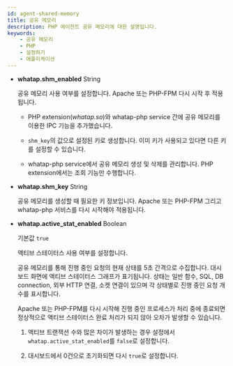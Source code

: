 ```yaml
---
id: agent-shared-memory
title: 공유 메모리
description: PHP 에이전트 공유 메모리에 대한 설명입니다.
keywords:
    - 공유 메모리
    - PHP
    - 설정하기
    - 애플리케이션    
---
```


* **whatap.shm_enabled** <span class='type'>String</span>

  공유 메모리 사용 여부를 설정합니다. Apache 또는 PHP-FPM 다시 시작 후 적용됩니다.

  * PHP extension(*whatap.so*)와 whatap-php service 간에 공유 메모리를 이용한 IPC 기능을 추가했습니다.
  
  * `shm_key`의 값으로 설정된 키로 생성합니다. 이미 키가 사용되고 있다면 다른 키를 설정할 수 있습니다.

  * whatap-php service에서 공유 메모리 생성 및 삭제를 관리합니다. PHP extension에서는 조회 기능만 수행합니다.

* **whatap.shm_key** <span class='type'>String</span>

  공유 메모리를 생성할 때 필요한 키 정보입니다. Apache 또는 PHP-FPM 그리고 whatap-php 서비스를 다시 시작해야 적용됩니다.

* **whatap.active_stat_enabled** <span class='type'>Boolean</span>

  기본값 `true`

  액티브 스테이터스 사용 여부를 설정합니다.  

  공유 메모리를 통해 진행 중인 요청의 현재 상태를 5초 간격으로 수집합니다. 대시보드 화면에 액티브 스테이터스 그래프가 표기됩니다. 상태는 일반 함수, SQL, DB connection, 외부 HTTP 연결, 소켓 연결이 있으며 각 상태별로 진행 중인 요청 개수를 표시합니다.

  Apache 또는 PHP-FPM를 다시 시작해 진행 중인 프로세스가 처리 중에 종료되면 정상적으로 액티브 스테이터스 완료 처리가 되지 않아 오차가 발생할 수 있습니다.

  1. 액티브 트랜잭션 수와 많은 차이가 발생하는 경우 설정에서 `whatap.active_stat_enabled`를 `false`로 설정합니다. 

  1. 대시보드에서 0건으로 초기화되면 다시 `true`로 설정합니다.
